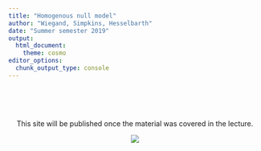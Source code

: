 ```yaml
---
title: "Homogenous null model"
author: "Wiegand, Simpkins, Hesselbarth"
date: "Summer semester 2019"
output: 
  html_document:
    theme: cosmo
editor_options: 
  chunk_output_type: console
---
```


<br>
<br>
<br>

<center>
This site will be published once the material was covered in the lecture.

![](https://media.giphy.com/media/Wdzvwq7oePwek/giphy.gif)
</center>
